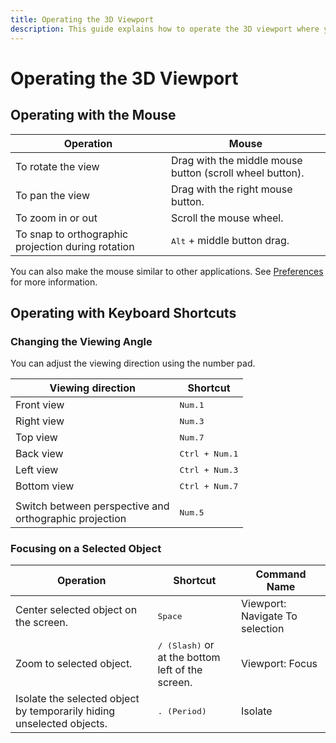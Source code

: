 ```yaml
---
title: Operating the 3D Viewport
description: This guide explains how to operate the 3D viewport where you draw sketches and create Solids.
---
```


# Operating the 3D Viewport

## Operating with the Mouse

| Operation                                          | Mouse                                                    |
| -------------------------------------------------- | -------------------------------------------------------- |
| To rotate the view                                 | Drag with the middle mouse button (scroll wheel button). |
| To pan the view                                    | Drag with the right mouse button.                        |
| To zoom in or out                                  | Scroll the mouse wheel.                                  |
| To snap to orthographic projection during rotation | <kbd>Alt</kbd> + middle button drag.                     |


You can also make the mouse similar to other applications. See [Preferences](./preferences) for more information.

## Operating with Keyboard Shortcuts

### Changing the Viewing Angle

You can adjust the viewing direction using the number pad.

| Viewing direction                                      | Shortcut                |
| ------------------------------------------------------ | ----------------------- |
| Front view                                             | <kbd>Num.1</kbd>        |
| Right view                                             | <kbd>Num.3</kbd>        |
| Top view                                               | <kbd>Num.7</kbd>        |
| Back view                                              | <kbd>Ctrl + Num.1</kbd> |
| Left view                                              | <kbd>Ctrl + Num.3</kbd> |
| Bottom view                                            | <kbd>Ctrl + Num.7</kbd> |
|                                                        |                         |
| Switch between perspective and <br />orthographic projection | <kbd>Num.5</kbd>        |

### Focusing on a Selected Object

| Operation                                                             | Shortcut                                                                                                           | Command Name                    |
| --------------------------------------------------------------------- | ------------------------------------------------------------------------------------------------------------------ | ------------------------------- |
| Center selected object on the screen.                                 | <kbd>Space</kbd>                                                                                                   | Viewport: Navigate To selection |
| Zoom to selected object.                                              | <kbd>/ (Slash)</kbd> or <br /><ButtonIcon type="button-focus" /> at the bottom left of the screen. | Viewport: Focus                                |
| Isolate the selected object by temporarily hiding unselected objects. | <kbd>. (Period)</kbd>                                                                                              |  Isolate                               |














